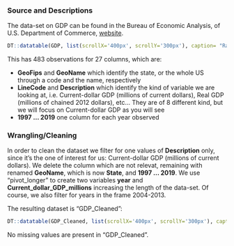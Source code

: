 
### Source and Descriptions

The data-set on GDP can be found in the Bureau of Economic Analysis, of U.S. Department of Commerce, [website](https://apps.bea.gov/iTable/iTable.cfm?7001=1200&7002=1&7003=200&7004=sic&7005=1&7006=xx&7007=-1&7035=-1&7036=-1&7090=70&7093=levels&isuri=1&reqid=70&step=10).

```r
DT::datatable(GDP, list(scrollX='400px', scrollY='300px'), caption= "Raw Data - Dataset which gives us info on GDP, our variable of interest")
```

This has 483 observations for 27 columns, which are:
<ul>
  <li> <b>GeoFips</b> and <b>GeoName</b> which identify the state, or the whole US through a code and the name, respectively </li>
  <li><b>LineCode</b> and <b>Description</b> which identify the kind of variable we are looking at, i.e. Current-dollar GDP (millions of current dollars), Real GDP (millions of chained 2012 dollars), etc... They are of 8 different kind, but we will focus on Current-dollar GDP as you will see  </li>
  <li> <b>1997 ... 2019</b> one column for each year observed </li>
</ul>

### Wrangling/Cleaning

In order to clean the dataset we filter for one values of <b>Description</b> only, since it's the one of interest for us: Current-dollar GDP (millions of current dollars). We delete the column which are not relevat, remaining with renamed <b>GeoName</b>, which is now <b>State</b>, and <b>1997 ... 2019</b>. We use "pivot_longer" to create two variables <b>year</b> and <b>Current_dollar_GDP_millions</b> increasing the length of the data-set. 
Of course, we also filter for years in the frame 2004-2013.

The resulting dataset is "GDP_Cleaned":

```r
DT::datatable(GDP_Cleaned, list(scrollX='400px', scrollY='300px'), caption= "Cleaned Data - Current-dollar GDP (millions of current dollars)")
```

No missing values are present in "GDP_Cleaned".